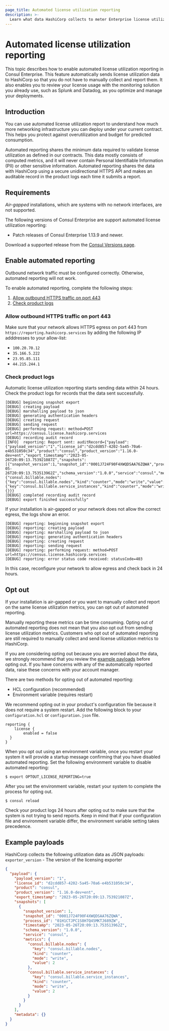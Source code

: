 ```yaml
---
page_title: Automated license utilization reporting
description: >-
  Learn what data HashiCorp collects to meter Enterprise license utilization. Enable or disable reporting. Review sample payloads and logs.
---
```


# Automated license utilization reporting

This topic describes how to enable automated license utilization reporting in Consul Enterprise. This feature automatically sends license utilization data to HashiCorp so that you do not have to manually collect and report them. It also enables you to review your license usage with the monitoring solution you already use, such as Splunk and Datadog, as you optimize and manage your deployments.

## Introduction 

You can use automated license utilization report to understand how much more networking infrastructure you can deploy under your current contract. This helps you protect against overutilization and budget for predicted consumption.  

Automated reporting shares the minimum data required to validate license utilization as defined in our contracts. This data mostly consists of computed metrics, and it will never contain Personal Identifiable Information (PII) or other sensitive information. Automated reporting shares the data with HashiCorp using a secure unidirectional HTTPS API and makes an auditable record in the product logs each time it submits a report.

## Requirements

_Air-gapped_ installations, which are systems with no network interfaces, are not supported.

The following versions of Consul Enterprise are support automated license utilization reporting:

- Patch releases of Consul Enterprise 1.13.9 and newer.

Download a supported release from the [Consul Versions page](https://releases.hashicorp.com/consul/).
  
## Enable automated reporting

Outbound network traffic must be configured correctly. Otherwise, automated reporting will not work. 

To enable automated reporting, complete the following steps:

1. [Allow outbound HTTPS traffic on port 443](#allow-outbound-https-traffic)
1. [Check product logs](#check-product-logs)

### Allow outbound HTTPS traffic on port 443

Make sure that your network allows HTTPS egress on port 443 from `https://reporting.hashicorp.services` by adding the following IP adddresses to your allow-list:

- `100.20.70.12`
- `35.166.5.222`
- `23.95.85.111`
- `44.215.244.1`

### Check product logs

Automatic license utilization reporting starts sending data within 24 hours. Check the product logs for records that the data sent successfully.

<CodeBlockConfig hideClipboard>

```
[DEBUG] beginning snapshot export
[DEBUG] creating payload
[DEBUG] marshalling payload to json
[DEBUG] generating authentication headers
[DEBUG] creating request
[DEBUG] sending request
[DEBUG] performing request: method=POST url=https://census.license.hashicorp.services
[DEBUG] recording audit record
[INFO]  reporting: Report sent: auditRecord={"payload":{"payload_version":"1","license_id":"d2cdd857-4202-5a45-70a6-e4b531050c34","product":"consul","product_version":"1.16.0-dev+ent","export_timestamp":"2023-05-26T20:09:13.753921087Z","snapshots":[{"snapshot_version":1,"snapshot_id":"0001J724F90F4XWQDSAA76ZQWA","process_id":"01H1CTJPC1S8H7Q45MKTJ689ZW","timestamp":"2023-05-26T20:09:13.753513962Z","schema_version":"1.0.0","service":"consul","metrics":{"consul.billable.nodes":{"key":"consul.billable.nodes","kind":"counter","mode":"write","value":2},"consul.billable.service_instances":{"key":"consul.billable.service_instances","kind":"counter","mode":"write","value":2}}}],"metadata":{}}}
[DEBUG] completed recording audit record
[DEBUG] export finished successfully"
```

</CodeBlockConfig>

If your installation is air-gapped or your network does not allow the correct egress, the logs show an error. 

<CodeBlockConfig hideClipboard>

```
[DEBUG] reporting: beginning snapshot export
[DEBUG] reporting: creating payload
[DEBUG] reporting: marshalling payload to json
[DEBUG] reporting: generating authentication headers
[DEBUG] reporting: creating request
[DEBUG] reporting: sending request
[DEBUG] reporting: performing request: method=POST url=https://census.license.hashicorp.services
[DEBUG] reporting: error status code received: statusCode=403
```

</CodeBlockConfig>

In this case, reconfigure your network to allow egress and check back in 24 hours. 

## Opt out

If your installation is air-gapped or you want to manually collect and report on the same license utilization metrics, you can opt out of automated reporting. 

Manually reporting these metrics can be time consuming. Opting out of automated reporting does not mean that you also opt out from sending license utilization metrics. Customers who opt out of automated reporting are still required to manually collect and send license utilization metrics to HashiCorp. 

If you are considering opting out because you are worried about the data, we strongly recommend that you review the [example payloads](#example-payloads) before opting out. If you have concerns with any of the automatically reported data, raise these concerns with your account manager. 

There are two methods for opting out of automated reporting: 

- HCL configuration (recommended)
- Environment variable (requires restart)

We recommend opting out in your product's configuration file because it does not require a system restart. Add the following block to your `configuration.hcl` or `configuration.json` file.

```hcl
reporting {
	license {
		enabled = false
  }
}
```

When you opt out using an environment variable, once you restart your system it will provide a startup message confirming that you have disabled automated reporting. Set the following environment variable to disable automated reporting:

<CodeBlockConfig>

```shell-session
$ export OPTOUT_LICENSE_REPORTING=true
```

</CodeBlockConfig>

After you set the environment variable, restart your system to complete the process for opting out.

```shell-session
$ consul reload
```


Check your product logs 24 hours after opting out to make sure that the system is not trying to send reports. Keep in mind that if your configuration file and environment variable differ, the environment variable setting takes precedence.

## Example payloads

HashiCorp collects the following utilization data as JSON payloads: 
`exporter_version` - The version of the licensing exporter

<CodeBlockConfig hideClipboard>

```json
{
  "payload": {
    "payload_version": "1",
    "license_id": "d2cdd857-4202-5a45-70a6-e4b531050c34",
    "product": "consul",
    "product_version": "1.16.0-dev+ent",
    "export_timestamp": "2023-05-26T20:09:13.753921087Z",
    "snapshots": [
      {
        "snapshot_version": 1,
        "snapshot_id": "0001J724F90F4XWQDSAA76ZQWA",
        "process_id": "01H1CTJPC1S8H7Q45MKTJ689ZW",
        "timestamp": "2023-05-26T20:09:13.753513962Z",
        "schema_version": "1.0.0",
        "service": "consul",
        "metrics": {
          "consul.billable.nodes": {
            "key": "consul.billable.nodes",
            "kind": "counter",
            "mode": "write",
            "value": 2
          },
          "consul.billable.service_instances": {
            "key": "consul.billable.service_instances",
            "kind": "counter",
            "mode": "write",
            "value": 2
          }
        }
      }
    ],
    "metadata": {}
  }
}
```

</CodeBlockConfig>